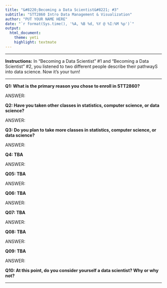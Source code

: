 ```yaml
---
title: "&#8220;Becoming a Data Scientist&#8221; #3"
subtitle: "STT2860 Intro Data Management & Visualization"
author: "PUT YOUR NAME HERE"
date: "`r format(Sys.time(), '%A, %B %d, %Y @ %I:%M %p')`"
output: 
  html_document: 
    theme: yeti
    highlight: textmate
---
```

<hr>
**Instructions:** In &#8220;Becoming a Data Scientist&#8221; #1 and &#8220;Becoming a Data Scientist&#8221; #2, you listened to two different people describe their pathwayS into data science. Now it's your turn! 
<hr>

**Q1: What is the primary reason you chose to enroll in STT2860?**

ANSWER:

**Q2: Have you taken other classes in statistics, computer science, or data science?**

ANSWER:

**Q3: Do you plan to take more classes in statistics, computer science, or data science?**

ANSWER:

**Q4: TBA**

ANSWER:

**Q05: TBA**

ANSWER:

**Q06: TBA**

ANSWER:

**Q07: TBA**

ANSWER:

**Q08: TBA**

ANSWER:

**Q09: TBA**

ANSWER:

**Q10: At this point, do you consider yourself a data scientist? Why or why not?**

<hr>

